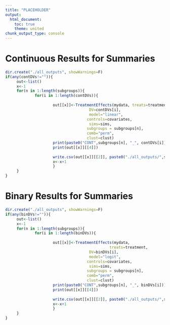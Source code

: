 ```yaml
---
title: "PLACEHOLDER"
output:
  html_document:
    toc: true
    theme: united
chunk_output_type: console
---
```

# Continuous Results for Summaries

```r
dir.create("./all_outputs", showWarnings=F)
if(any(contDVs!="")){
     out<-list()
     x<-1
     for(n in 1:length(subgroups)){
             for(i in 1:length(contDVs)){
                     
                     out[[x]]<-TreatmentEffects(mydata, treats=treatment, 
                                     DV=contDVs[i], 
                                     model="linear",
                                    controls=covariates,
                                     sims=sims,
                                    subgroups = subgroups[n],
                                    comb="perm",
                                    clust=clust)
                     print(paste0("CONT",subgroups[n], "_", contDVs[i]))
                     print(out[[x]][[4]])
     
                     write.csv(out[[x]][[2]], paste0("./all_outputs/",subgroups[n], "_", contDVs[i], ".csv"))
                     x<-x+1
                     }
     }
} 
```

# Binary Results for Summaries

```r
dir.create("./all_outputs", showWarnings=F)
if(any(binDVs!="")){
     out<-list()
     x<-1
     for(n in 1:length(subgroups)){
             for(i in 1:length(binDVs)){
     
                     out[[x]]<-TreatmentEffects(mydata,
                                              treats=treatment,
                                     DV=binDVs[i],
                                     model="logit",
                                    controls=covariates,
                                     sims=sims,
                                    subgroups = subgroups[n],
                                    comb="perm",
                                    clust=clust)
                     print(paste0("CONT",subgroups[n], "_", binDVs[i]))
                     print(out[[x]][[4]])
     
                     write.csv(out[[x]][[2]], paste0("./all_outputs/",subgroups[n], "_", binDVs[i], ".csv"))
                     x<-x+1
                     }
     }
}

```




















